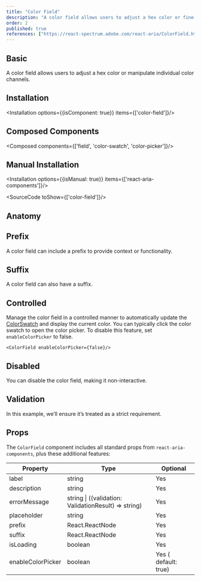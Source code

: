 ```yaml
---
title: "Color Field"
description: "A color field allows users to adjust a hex color or fine-tune individual color channels, offering precise control over color customization."
order: 2
published: true
references: ["https://react-spectrum.adobe.com/react-aria/ColorField.html"]
---
```


## Basic
A color field allows users to adjust a hex color or manipulate individual color channels.
<How toUse="colors/color-field/color-field-demo" />

## Installation
<Installation options={{isComponent: true}} items={['color-field']}/>

## Composed Components
<Composed components={['field', 'color-swatch', 'color-picker']}/>

## Manual Installation
<Installation options={{isManual: true}} items={['react-aria-components']}/>

<SourceCode toShow={['color-field']}/>

## Anatomy
<Anatomy show='color-field-anatomy'/>

## Prefix
A color field can include a prefix to provide context or functionality.
<How toUse="colors/color-field/color-field-with-prefix-demo" />

## Suffix
A color field can also have a suffix.
<How toUse="colors/color-field/color-field-with-suffix-demo" />

## Controlled
Manage the color field in a controlled manner to automatically update the [ColorSwatch](/docs/components/colors/color-swatch) and display the current color.
<How toUse="colors/color-field/color-field-controlled-demo" />
You can typically click the color swatch to open the color picker. To disable this feature, set `enableColorPicker` to false.
```
<ColorField enableColorPicker={false}/>
```

## Disabled
You can disable the color field, making it non-interactive.
<How toUse="colors/color-field/color-field-disabled-demo" />

## Validation
In this example, we’ll ensure it’s treated as a strict requirement.
<How toUse="colors/color-field/color-field-validation-demo" />


## Props
The `ColorField` component includes all standard props from `react-aria-components`, plus these additional features:

| Property          | Type                                                 | Optional             |
|-------------------|------------------------------------------------------|----------------------|
| label             | string                                               | Yes                  |
| description       | string                                               | Yes                  |
| errorMessage      | string \| ((validation: ValidationResult) => string) | Yes                  |
| placeholder       | string                                               | Yes                  |
| prefix            | React.ReactNode                                      | Yes                  |
| suffix            | React.ReactNode                                      | Yes                  |
| isLoading         | boolean                                              | Yes                  |
| enableColorPicker | boolean                                              | Yes ( default: true) |

